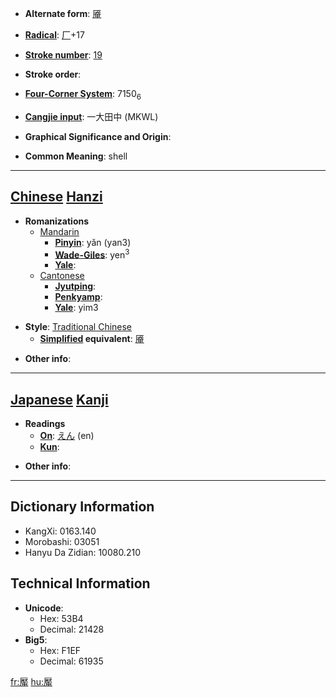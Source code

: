 * '''Alternate form''': [[厣]]

* '''[[Wiktionary:Chinese radical index| Radical]]''': [[Wiktionary:Chinese radical index 厂|厂]]+17

* '''[[Wiktionary:Chinese total strokes index|Stroke number]]''': [[Wiktionary:Chinese total strokes index 19|19]]

* '''Stroke order''': 

* '''[[Wiktionary:Chinese four corner index|Four-Corner System]]''': 7150<sub>6</sub>

* '''[[Wiktionary:Chinese Cangjie index|Cangjie input]]''': 一大田中 (MKWL)

* '''Graphical Significance and Origin''': 

* '''Common Meaning''': shell

----

== [[Chinese]] [[Hanzi]] ==

* '''Romanizations'''
** [[Mandarin]]
*** '''[[Pinyin]]''': yǎn (yan3)
*** '''[[Wade-Giles]]''': yen<sup>3</sup>
*** '''[[Yale]]''': 
**[[Cantonese]]
***'''[[Jyutping]]''':
***'''[[Penkyamp]]''': 
***'''[[Yale]]''': yim3

* '''Style''': [[Traditional Chinese]] 
** '''[[Simplified Chinese|Simplified]] equivalent''': [[厣]]

* '''Other info''': 

----

== [[Japanese]] [[Kanji]] ==

* '''Readings'''
** '''[[On]]''': [[えん]] (en)
** '''[[Kun]]''': 

* '''Other info''':  

----

== Dictionary Information ==

* KangXi: 0163.140
* Morobashi: 03051
* Hanyu Da Zidian: 10080.210

== Technical Information ==

* '''Unicode''':
** Hex: 53B4
** Decimal: 21428
* '''Big5''':
** Hex: F1EF
** Decimal: 61935

[[fr:厴]]
[[hu:厴]]